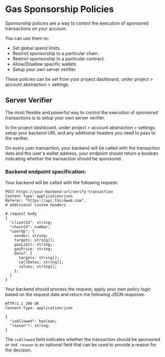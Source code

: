 # Gas Sponsorship Policies

Sponsorship policies are a way to control the execution of sponsored transactions on your account.

You can use them to:

- Set global spend limits.
- Restrict sponsorship to a particular chain.
- Restrict sponsorship to a particular contract.
- Allow/Disallow specific wallets
- Setup your own server verifier.

These policies can be set from your project dashboard, under project > account abstraction > settings.

## Server Verifier

The most flexible and powerful way to control the execution of sponsored transactions is to setup your own server verifier.

In the project dashboard, under project > account abstraction > settings, setup your backend URL and any additional headers you need to pass to the verifier.

On every user transaction, your backend will be called with the transaction data and the user's wallet address, your endpoint should return a boolean indicating whether the transaction should be sponsored.

### Backend endpoint specification:

Your backend will be called with the following request:

```http
POST https://your-backend-url/verify-transaction
Content-Type: application/json
Referer: "https://api.thirdweb.com",
# additional custom headers

# request body
{
  "clientId": string;
  "chainId": number;
  "userOp": {
    sender: string;
    targets: string[];
    gasLimit: string;
    gasPrice: string;
    data?: {
      targets: string[];
      callDatas: string[];
      values: string[];
    };
  }
}
```

Your backend should process the request, apply your own policy logic based on the request data and return the following JSON response:

```http
HTTP/1.1 200 OK
Content-Type: application/json

{
  "isAllowed": boolean;
  "reason"?: string;
}
```

The `isAllowed` field indicates whether the transaction should be sponsored or not. `reason` is an optional field that can be used to provide a reason for the decision.
